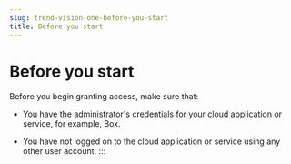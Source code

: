 ```yaml
---
slug: trend-vision-one-before-you-start
title: Before you start
---
```

# Before you start

Before you begin granting access, make sure that:

- You have the administrator's credentials for your cloud application or service, for example, Box.

- You have not logged on to the cloud application or service using any other user account.
:::
